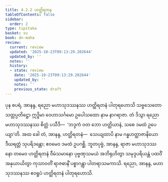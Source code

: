 ```yaml
---
title: 4.2.2 ဟတ္ထိရတန
tableOfContents: false
sidebar:
  order: 2
type: tipitaka
basket: su
book: dn-maha
review:
  current: review
  updated: '2025-10-23T09:13:29.202644'
  updated_by: ''
  notes: ''
  history:
  - state: review
    date: '2025-10-23T09:13:29.202644'
    updated_by: ''
    notes: ''
    previous_state: draft
---
```



<ReviewStatus review={frontmatter.review} showDetails={true} />

<HypothesisAnnotation frontmatter={frontmatter} />

<DynamicBreadcrumb />

<Division number="246" book="dn-maha" e="ch" v="7" p="142">

<Paragraph number="543" book="dn-maha">
ပုန စပရံ, အာနန္ဒ, ရညော မဟာသုဒဿနဿ ဟတ္ထိရတနံ ပါတုရဟောသိ သဗ္ဗသေတော သတ္တပ္ပတိဋ္ဌော ဣဒ္ဓိမာ ဝေဟာသင်္ဂမော ဥပေါသထော နာမ နာဂရာဇာ. တံ ဒိသွာ ရညော မဟာသုဒဿနဿ စိတ္တံ ပသီဒိ—  ‘ဘဒ္ဒကံ ဝတ ဘော ဟတ္ထိယာနံ, သစေ ဒမထံ ဥပေယျာ’တိ. အထ ခေါ တံ, အာနန္ဒ, ဟတ္ထိရတနံ—  သေယျထာပိ နာမ ဂန္ဓဟတ္ထာဇာနိယော ဒီဃရတ္တံ သုပရိဒန္တော; ဧဝမေဝ ဒမထံ ဥပဂစ္ဆိ. ဘူတပုဗ္ဗံ, အာနန္ဒ, ရာဇာ မဟာသုဒဿနော တမေဝ ဟတ္ထိရတနံ ဝီမံသမာနော ပုဗ္ဗဏှသမယံ အဘိရုဟိတွာ သမုဒ္ဒပရိယန္တံ ပထဝိံ အနုယာယိတွာ ကုသာဝတိံ ရာဇဓာနိံ ပစ္စာဂန္တွာ ပါတရာသမကာသိ. ရညော, အာနန္ဒ, မဟာသုဒဿနဿ ဧဝရူပံ ဟတ္ထိရတနံ ပါတုရဟောသိ.
</Paragraph>
</Division>